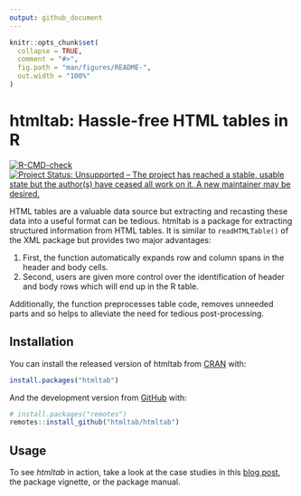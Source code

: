 ```yaml
---
output: github_document
---
```


<!-- README.md is generated from README.Rmd. Please edit that file -->

```r
knitr::opts_chunk$set(
  collapse = TRUE,
  comment = "#>",
  fig.path = "man/figures/README-",
  out.width = "100%"
)
```

# htmltab: Hassle-free HTML tables in R

<!-- badges: start -->
[![R-CMD-check](https://github.com/htmltab/htmltab/workflows/R-CMD-check/badge.svg)](https://github.com/htmltab/htmltab/actions)
[![Project Status: Unsupported – The project has reached a stable, usable state but the author(s) have ceased all work on it. A new maintainer may be desired.](https://www.repostatus.org/badges/latest/unsupported.svg)](https://www.repostatus.org/#unsupported)
<!-- badges: end -->

HTML tables are a valuable data source but extracting and recasting
these data into a useful format can be tedious. htmltab is a package for
extracting structured information from HTML tables. It is similar to
`readHTMLTable()` of the XML package but provides two major advantages:

1. First, the function automatically expands row and column spans in the header and
body cells. 
2. Second, users are given more control over the identification of
header and body rows which will end up in the R table. 

Additionally, the function preprocesses table code, removes unneeded parts and so helps to
alleviate the need for tedious post-processing.

## Installation

You can install the released version of htmltab from [CRAN](https://CRAN.R-project.org) with:

``` r
install.packages("htmltab")
```

And the development version from [GitHub](https://github.com/) with:

``` r
# install.packages("remotes")
remotes::install_github("htmltab/htmltab")
```
## Usage

To see *htmltab* in action, take a look at the case studies in this [blog post](http://www.r-datacollection.com/blog/htmltab-Next-version-and-CRAN-release/), the package vignette, or the package manual.
